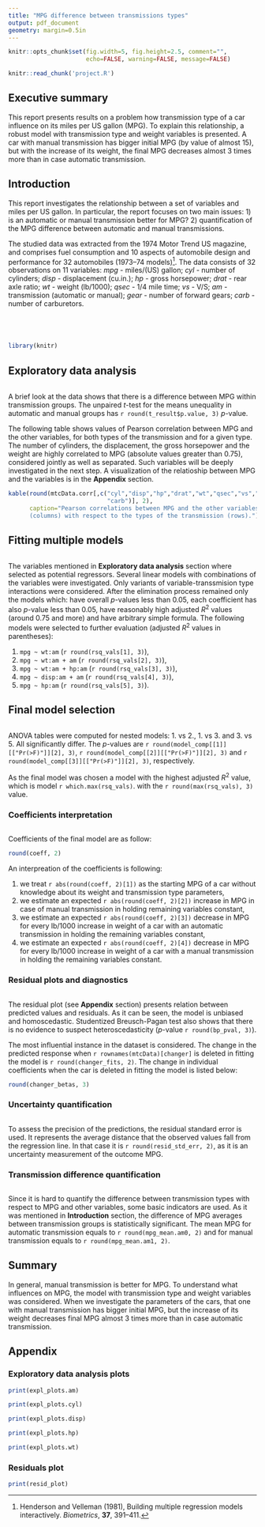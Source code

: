 ```yaml
---
title: "MPG difference between transmissions types"
output: pdf_document
geometry: margin=0.5in
---
```


```r
knitr::opts_chunk$set(fig.width=5, fig.height=2.5, comment="",
                      echo=FALSE, warning=FALSE, message=FALSE)
```
```r
knitr::read_chunk('project.R')
```

## Executive summary

This report presents results on a problem how transmission type of a car
influence on its miles per US gallon (MPG). To explain this relationship, 
a robust model with transmission type and weight variables is presented.
A car with manual transmission has bigger initial MPG (by value of almost 15), 
but with the increase of its weight, the final MPG decreases almost 3 times 
more than in case automatic transmission.

## Introduction

This report investigates the relationship between a set of variables and miles 
per US gallon. In particular, the report focuses on two main issues: 1) is an 
automatic or manual transmission better for MPG? 2) quantification of the MPG 
difference between automatic and manual transmissions.

The studied data was extracted from the 1974 Motor Trend US magazine, and 
comprises fuel consumption and 10 aspects of automobile design and performance 
for 32 automobiles (1973–74 models)[^1]. The data consists of 32 observations 
on 11 variables: *mpg* - miles/(US) gallon; *cyl* - number of cylinders; *disp* - displacement (cu.in.); *hp* - gross horsepower; *drat* - rear axle ratio; *wt* - weight (lb/1000); *qsec* - 1/4 mile time; *vs* - V/S; *am* - transmission (automatic or manual); *gear* - number of forward gears; *carb* - number of carburetors.
 
[^1]: Henderson and Velleman (1981), Building multiple regression models 
interactively. *Biometrics*, **37**, 391–411.

```r
```
```r
```
```r
```
```r
```

```r
library(knitr)
```

## Exploratory data analysis

```r
```

A brief look at the data shows that there is a difference between MPG within 
transmission groups. The unpaired $t$-test for the means unequality in 
automatic and manual groups has `r round(t_result$p.value, 3)` $p$-value.

The following table shows values of Pearson correlation between MPG and 
the other variables, for both types of the transmission and for a given type.
The number of cylinders, the displacement, the gross horsepower and the weight
are highly correlated to MPG (absolute values greater than $0.75$), considered 
jointly as well as separated. Such variables will be deeply investigated in the 
next step. A visualization of the relatioship between MPG and the variables
is in the **Appendix** section.

```r
kable(round(mtcData.corr[,c("cyl","disp","hp","drat","wt","qsec","vs","gear",
                            "carb")], 2),
      caption="Pearson correlations between MPG and the other variables 
      (columns) with respect to the types of the transmission (rows).")
```

## Fitting multiple models

```r
```

The variables mentioned in **Exploratory data analysis** section where selected 
as potential regressors. Several linear models with combinations of the 
variables were investigated. Only variants of variable-transsmision type 
interactions were considered. After the elimination process remained only the 
models which: have overall $p$-values less than $0.05$, each coefficient
has also $p$-value less than $0.05$, have reasonably high adjusted $R^2$ values
(around $0.75$ and more) and have arbitrary simple formula.
The following models were selected to further evaluation (adjusted $R^2$ values 
in parentheses):

 1. `mpg ~ wt:am          ` (`r round(rsq_vals[1], 3)`),
 2. `mpg ~ wt:am + am     ` (`r round(rsq_vals[2], 3)`),
 3. `mpg ~ wt:am + hp:am  ` (`r round(rsq_vals[3], 3)`),
 4. `mpg ~ disp:am + am   ` (`r round(rsq_vals[4], 3)`),
 5. `mpg ~ hp:am          ` (`r round(rsq_vals[5], 3)`).

## Final model selection

```r
```

ANOVA tables were computed for nested models: 1. vs 2., 1. vs 3. and 3. vs 5.
All significantly differ. The $p$-values are 
`r round(model_comp[[1]][["Pr(>F)"]][2], 3)`, 
`r round(model_comp[[2]][["Pr(>F)"]][2], 3)` and
`r round(model_comp[[3]][["Pr(>F)"]][2], 3)`, respectively.

As the final model was chosen a model with the highest adjusted $R^2$ value, 
which is model `r which.max(rsq_vals)`. with the `r round(max(rsq_vals), 3)` 
value.

### Coefficients interpretation

```r
```

Coefficients of the final model are as follow:

```r
round(coeff, 2)
```

An interpreation of the coefficients is following:

 1. we treat `r abs(round(coeff, 2)[1])` as the starting MPG of a car without
 knowledge about its weight and transmission type parameters,
 2. we estimate an expected `r abs(round(coeff, 2)[2])` increase in MPG in case of
 manual transmission in holding remaining variables constant,
 3. we estimate an expected `r abs(round(coeff, 2)[3])` decrease in MPG for every
 lb/1000 increase in weight of a car with an automatic transmission in holding 
 the remaining variables constant,
 4. we estimate an expected `r abs(round(coeff, 2)[4])` decrease in MPG for every
 lb/1000 increase in weight of a car with a manual transmission in holding 
 the remaining variables constant.

### Residual plots and diagnostics

```r
```

The residual plot (see **Appendix** section) presents relation between predicted
values and residuals. As it can be seen, the model is unbiased and 
homoscedastic. Studentized Breusch-Pagan test also shows that there is no 
evidence to suspect heteroscedasticity ($p$-value `r round(bp_pval, 3)`).

The most influential instance in the dataset is considered. The change
in the predicted response when `r rownames(mtcData)[changer]` is deleted 
in fitting the model is `r round(changer_fits, 2)`. The change in individual 
coefficients when the car is deleted in fitting the model is listed below:

```r
round(changer_betas, 3)
```

### Uncertainty quantification

```r
```

To assess the precision of the predictions, the residual standard error is used.
It represents the average distance that the observed values fall from the
regression line. In that case it is `r round(resid_std_err, 2)`, as it is an
uncertainty measurement of the outcome MPG.

### Transmission difference quantification

```r
```

Since it is hard to quantify the difference between transmission types with
respect to MPG and other variables, some basic indicators are used. As it was 
mentioned in **Introduction** section, the difference of MPG averages between 
transmission groups is statistically significant. The mean MPG for automatic 
transmission equals to `r round(mpg_mean.am0, 2)` and for manual transmission 
equals to `r round(mpg_mean.am1, 2)`.

## Summary

In general, manual transmission is better for MPG. To understand what influences
on MPG, the model with transmission type and weight variables was considered.
When we investigate the parameters of the cars, that one with manual 
transmission has bigger initial MPG, but the increase of its weight decreases 
final MPG almost 3 times more than in case automatic transmission.

\newpage

## Appendix

### Exploratory data analysis plots

```r
print(expl_plots.am)
```

```r
print(expl_plots.cyl)
```

```r
print(expl_plots.disp)
```

```r
print(expl_plots.hp)
```

```r
print(expl_plots.wt)
```

### Residuals plot

```r
print(resid_plot)
```
